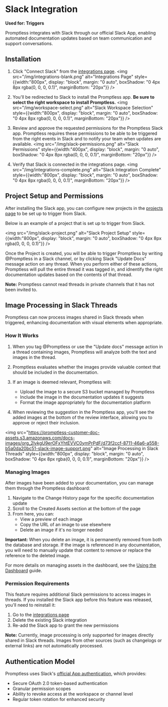 # Slack Integration

**Used for: Triggers**

Promptless integrates with Slack through our official Slack App, enabling automated documentation updates based on team communication and support conversations.

## Installation

1. Click "Connect Slack" from the [integrations page](https://app.gopromptless.ai/integrations).
<img src="/img/integrations-blank.png" alt="Integrations Page" style={{width:"800px", display: "block", margin: "0 auto", boxShadow: "0 4px 8px rgba(0, 0, 0, 0.1)", marginBottom: "20px"}} />

2. You'll be redirected to Slack to install the Promptless app. **Be sure to select the right workspace to install Promptless.**
<img src="/img/workspace-select.png" alt="Slack Workspace Selection" style={{width:"800px", display: "block", margin: "0 auto", boxShadow: "0 4px 8px rgba(0, 0, 0, 0.1)", marginBottom: "20px"}} />

3. Review and approve the requested permissions for the Promptless Slack app. Promptless requires these permissions to be able to be triggered from the right events in Slack and to notify your team when updates are available.
<img src="/img/slack-permissions.png" alt="Slack Permissions" style={{width:"400px", display: "block", margin: "0 auto", boxShadow: "0 4px 8px rgba(0, 0, 0, 0.1)", marginBottom: "20px"}} />

4. Verify that Slack is connected in the integrations page.
<img src="/img/integrations-complete.png" alt="Slack Integration Complete" style={{width:"800px", display: "block", margin: "0 auto", boxShadow: "0 4px 8px rgba(0, 0, 0, 0.1)", marginBottom: "20px"}} />

## Project Setup and Permissions

After installing the Slack app, you can configure new projects in the [projects page](https://app.gopromptless.ai/projects) to be set up to trigger from Slack. 

Below is an example of a project that is set up to trigger from Slack. 

<img src="/img/slack-project.png" alt="Slack Project Setup" style={{width:"800px", display: "block", margin: "0 auto", boxShadow: "0 4px 8px rgba(0, 0, 0, 0.1)"}} />

Once the Project is created, you will be able to trigger Promptless by writing @Promptless in a Slack channel, or by clicking Slack "Update Docs" message action on any thread. When you perform either of these actions, Promptless will pull the entire thread it was tagged in, and idnentify the right documentation updates based on the contents of that thread. 

**Note:** Promptless cannot read threads in private channels that it has not been invited to. 

## Image Processing in Slack Threads

Promptless can now process images shared in Slack threads when triggered, enhancing documentation with visual elements when appropriate.

### How It Works

1. When you tag @Promptless or use the "Update docs" message action in a thread containing images, Promptless will analyze both the text and images in the thread.

2. Promptless evaluates whether the images provide valuable context that should be included in the documentation.

3. If an image is deemed relevant, Promptless will:
   - Upload the image to a secure S3 bucket managed by Promptless
   - Include the image in the documentation updates it suggests
   - Format the image appropriately for the documentation platform

4. When reviewing the suggestion in the Promptless app, you'll see the added images at the bottom of the review interface, allowing you to approve or reject their inclusion.

<img src="https://promptless-customer-doc-assets.s3.amazonaws.com/docs-images/org_2lvkgU9erOFxYhtEVVC0ymPrPdF/d73f2ccf-8711-46a6-a558-b5a0da20bc51-slack-image-support.png" alt="Image Processing in Slack Threads" style={{width:"800px", display: "block", margin: "0 auto", boxShadow: "0 4px 8px rgba(0, 0, 0, 0.1)", marginBottom: "20px"}} />

### Managing Images

After images have been added to your documentation, you can manage them through the Promptless dashboard:

1. Navigate to the Change History page for the specific documentation update
2. Scroll to the Created Assets section at the bottom of the page
3. From here, you can:
   - View a preview of each image
   - Copy the URL of an image to use elsewhere
   - Delete an image if it's no longer needed

**Important:** When you delete an image, it is permanently removed from both the database and storage. If the image is referenced in any documentation, you will need to manually update that content to remove or replace the reference to the deleted image.

For more details on managing assets in the dashboard, see the [Using the Dashboard](/using-the-dashboard) guide.

### Permission Requirements

This feature requires additional Slack permissions to access images in threads. If you installed the Slack app before this feature was released, you'll need to reinstall it:

1. Go to the [integrations page](https://app.gopromptless.ai/integrations)
2. Delete the existing Slack integration
3. Re-add the Slack app to grant the new permissions

**Note:** Currently, image processing is only supported for images directly shared in Slack threads. Images from other sources (such as changelogs or external links) are not automatically processed.

## Authentication Model

Promptless uses Slack's [official App authentication](https://api.slack.com/authentication), which provides:

- Secure OAuth 2.0 token-based authentication
- Granular permission scopes
- Ability to revoke access at the workspace or channel level
- Regular token rotation for enhanced security

